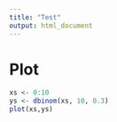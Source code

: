 ```yaml
---
title: "Test"
output: html_document
---
```


# Plot
```r
xs <- 0:10
ys <- dbinom(xs, 10, 0.3)
plot(xs,ys)
```